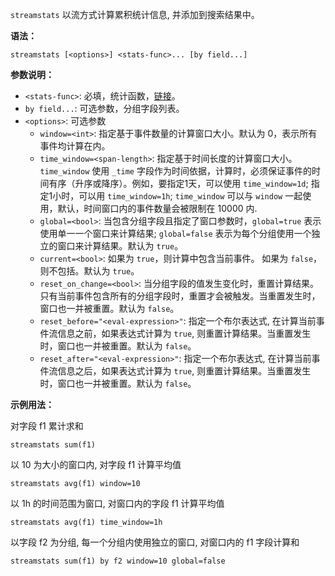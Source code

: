 `streamstats` 以流方式计算累积统计信息, 并添加到搜索结果中。

**语法：**

```
streamstats [<options>] <stats-func>... [by field...]
```

**参数说明：**

- `<stats-func>`: 必填，统计函数，[链接](/express/manual/6013/stats)。
- `by field...`: 可选参数，分组字段列表。
- `<options>`: 可选参数
  - `window=<int>`: 指定基于事件数量的计算窗口大小。默认为 0，表示所有事件均计算在内。
  - `time_window=<span-length>`: 指定基于时间长度的计算窗口大小。`time_window` 使用 `_time` 字段作为时间依据，计算时，必须保证事件的时间有序（升序或降序）。例如，要指定1天，可以使用 `time_window=1d`; 指定1小时，可以用 `time_window=1h`; `time_window` 可以与 `window` 一起使用，默认，时间窗口内的事件数量会被限制在 10000 内.
  - `global=<bool>`: 当包含分组字段且指定了窗口参数时，`global=true` 表示使用单一一个窗口来计算结果; `global=false` 表示为每个分组使用一个独立的窗口来计算结果。默认为 `true`。
  - `current=<bool>`: 如果为 `true`，则计算中包含当前事件。 如果为 `false`，则不包括。默认为 `true`。
  - `reset_on_change=<bool>`: 当分组字段的值发生变化时，重置计算结果。只有当前事件包含所有的分组字段时，重置才会被触发。当重置发生时，窗口也一并被重置。默认为 `false`。
  - `reset_before="<eval-expression>"`: 指定一个布尔表达式, 在计算当前事件流信息之前，如果表达式计算为 `true`, 则重置计算结果。当重置发生时，窗口也一并被重置。默认为 `false`。
  - `reset_after="<eval-expression>"`: 指定一个布尔表达式, 在计算当前事件流信息之后，如果表达式计算为 `true`, 则重置计算结果。当重置发生时，窗口也一并被重置。默认为 `false`。

**示例用法：**

对字段 f1 累计求和
```
streamstats sum(f1)
```

以 10 为大小的窗口内, 对字段 f1 计算平均值
```
streamstats avg(f1) window=10
```

以 1h 的时间范围为窗口, 对窗口内的字段 f1 计算平均值
```
streamstats avg(f1) time_window=1h
```

以字段 f2 为分组, 每一个分组内使用独立的窗口, 对窗口内的 f1 字段计算和
```
streamstats sum(f1) by f2 window=10 global=false
```
